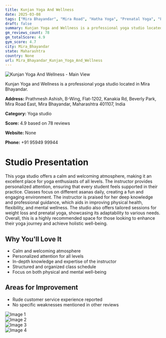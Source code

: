 ```yaml
---
title: Kunjan Yoga And Wellness
date: 2025-03-08
tags: ["Mira Bhayandar", "Mira Road", "Hatha Yoga", "Prenatal Yoga", "Face Yoga", "welcoming", "professional", "Mira Bhayandar"]  
draft: false
summary: Kunjan Yoga and Wellness is a professional yoga studio located in Mira Bhayandar.
gm_reviews_count: 78
gm_totalScore: 4.9
gym_score: 4.7
city: Mira_Bhayandar
state: Maharashtra
country: None
url: Mira_Bhayandar_Kunjan_Yoga_And_Wellness
---
```


<div className="aspect-[16/9] relative my-8">
  <img 
    src="https://lh5.googleusercontent.com/p/AF1QipOGfa-GCydrJmlWLVK5I056-Mu-SV5TZ1JqbJWA=w1920-h1080-k-no"
    alt="Kunjan Yoga And Wellness - Main View"
    className="object-cover absolute inset-0 w-full h-full rounded-lg"
  />
</div>

Kunjan Yoga and Wellness is a professional yoga studio located in Mira Bhayandar.

**Address:** Prathmesh Ashish, B-Wing, Flat-1202, Kanakia Rd, Beverly Park, Mira Road East, Mira Bhayandar, Maharashtra 401107, India

**Category:** Yoga studio

**Score:** 4.9 based on 78 reviews

**Website:** None

**Phone:** +91 95949 99944

# Studio Presentation

This yoga studio offers a calm and welcoming atmosphere, making it an excellent place for yoga enthusiasts of all levels. The instructor provides personalized attention, ensuring that every student feels supported in their practice. Classes focus on different asanas daily, creating a fun and engaging environment. The instructor is praised for her deep knowledge and professional guidance, which aids in improving physical health, flexibility, and mental wellness. The studio also offers tailored sessions for weight loss and prenatal yoga, showcasing its adaptability to various needs. Overall, this is a highly recommended space for those looking to enhance their yoga journey and achieve holistic well-being.



## Why You'll Love It

- Calm and welcoming atmosphere
- Personalized attention for all levels
- In-depth knowledge and expertise of the instructor
- Structured and organized class schedule
- Focus on both physical and mental well-being

## Areas for Improvement

- Rude customer service experience reported
- No specific weaknesses mentioned in other reviews

<div className="grid grid-cols-1 xl:grid-cols-2 gap-4 my-8">
<div className="aspect-[4/3] relative"><img src="https://lh3.googleusercontent.com/p/AF1QipNCd6p9S8-QRSOiv-dQi5tUIJ5GbMvr8e0Ycz-Z=w1920-h1080-k-no" alt="Image 1" className="object-cover absolute inset-0 w-full h-full rounded-lg" /></div>
<div className="aspect-[4/3] relative"><img src="https://lh3.googleusercontent.com/p/AF1QipNsYyWSLilynXp786jyQTgi-R6awW5KyWiL77rx=w1920-h1080-k-no" alt="Image 2" className="object-cover absolute inset-0 w-full h-full rounded-lg" /></div>
<div className="aspect-[4/3] relative"><img src="https://lh5.googleusercontent.com/p/AF1QipNiS1S8h8E-wqWTgDvwp8RcGo0vi07ZK3XuKUYU=w1920-h1080-k-no" alt="Image 3" className="object-cover absolute inset-0 w-full h-full rounded-lg" /></div>
<div className="aspect-[4/3] relative"><img src="https://lh3.googleusercontent.com/p/AF1QipPBYBsFKE5Oc8VprJNumv1aVezThT8jXJ7t_HoP=w1920-h1080-k-no" alt="Image 4" className="object-cover absolute inset-0 w-full h-full rounded-lg" /></div>
</div>